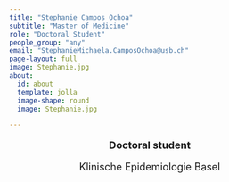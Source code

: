 ```yaml
---
title: "Stephanie Campos Ochoa"
subtitle: "Master of Medicine"
role: "Doctoral Student"
people_group: "any"
email: "StephanieMichaela.CamposOchoa@usb.ch"
page-layout: full
image: Stephanie.jpg
about: 
  id: about
  template: jolla
  image-shape: round
  image: Stephanie.jpg

---
```


<div style="text-align: center;">
  <p style="font-size: 18px; font-weight: bold;">Doctoral student</p>
  <p style="font-size: 18px;">Klinische Epidemiologie Basel</p>
</div>


